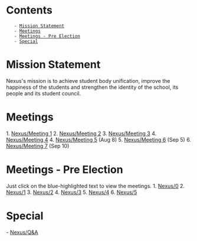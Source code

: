 = Contents =
    - [[#Mission Statement|Mission Statement]]
    - [[#Meetings|Meetings]]
    - [[#Meetings - Pre Election|Meetings - Pre Election]]
    - [[#Special|Special]]

= Mission Statement =
Nexus's mission is to achieve student body unification, improve the happiness of the students and strengthen the identity of the school, its people and its student council.

= Meetings =
1. [[Nexus/Meeting 1]]
2. [[Nexus/Meeting 2]]
3. [[Nexus/Meeting 3]]
4. [[Nexus/Meeting 4]]
4. [[Nexus/Meeting 5]] (Aug 8)
5. [[Nexus/Meeting 6]] (Sep 5)
6. [[Nexus/Meeting 7]] (Sep 10)

= Meetings - Pre Election=
Just click on the blue-highlighted text to view the meetings.
1. [[Nexus/0]]
2. [[Nexus/1]]
3. [[Nexus/2]]
4. [[Nexus/3]]
5. [[Nexus/4]]
6. [[Nexus/5]]

= Special =
- [[Nexus/Q&A]]
